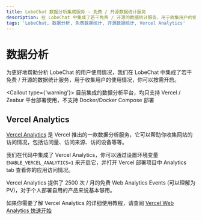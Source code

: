 ```yaml
---
title: LobeChat 数据分析集成服务 - 免费 / 开源数据统计服务
description: 在 LobeChat 中集成了若干免费 / 开源的数据统计服务，用于收集用户的使用情况，包括 Vercel Analytics 和其他服务。
tags: 'LobeChat, 数据分析, 免费数据统计, 开源数据统计, Vercel Analytics'
---
```

# 数据分析

为更好地帮助分析 LobeChat 的用户使用情况，我们在 LobeChat 中集成了若干免费 / 开源的数据统计服务，用于收集用户的使用情况，你可以按需开启。

<Callout type={'warning'}>
  目前集成的数据分析平台，均只支持 Vercel / Zeabur 平台部署使用，不支持 Docker/Docker Compose 部署
</Callout>

## Vercel Analytics

[Vercel Analytics](https://vercel.com/analytics) 是 Vercel 推出的一款数据分析服务，它可以帮助你收集网站的访问情况，包括访问量、访问来源、访问设备等等。

我们在代码中集成了 Vercel Analytics，你可以通过设置环境变量 `ENABLE_VERCEL_ANALYTICS=1` 来开启它，并打开 Vercel 部署项目中 Analytics tab 查看你的应用访问情况。

Vercel Analytics 提供了 2500 次 / 月的免费 Web Analytics Events (可以理解为 PV)，对于个人部署自用的产品来说基本够用。

如果你需要了解 Vercel Analytics 的详细使用教程，请查阅 [Vercel Web Analytics 快速开始](https://vercel.com/docs/analytics/quickstart)
